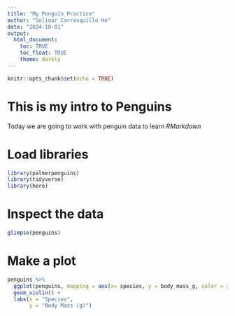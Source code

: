 ```yaml
---
title: "My Penguin Practice"
author: "Solimar Carrasquillo Ho"
date: "2024-10-01"
output: 
  html_document:
    toc: TRUE
    toc_float: TRUE
    theme: darkly
---
```


```r
knitr::opts_chunk$set(echo = TRUE)
```

# This is my intro to Penguins
Today we are going to work with penguin data to learn *RMarkdown*  

# Load libraries
```r
library(palmerpenguins)
library(tidyverse)
library(here)
```

# Inspect the data
```r
glimpse(penguins)
```

# Make a plot
```r
penguins %>% 
  ggplot(penguins, mapping = aes(x= species, y = body_mass_g, color = island)) + 
  geom_violin() +
  labs(x = "Species", 
       y = "Body Mass (g)") 
```
```r

```

